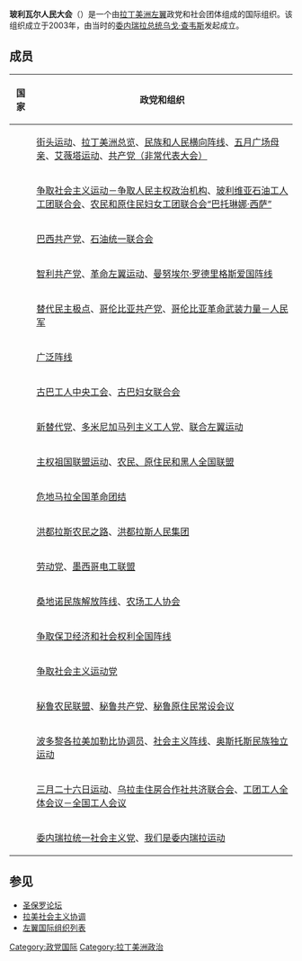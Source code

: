 '''玻利瓦尔人民大会'''（{{lang-es|Congreso Bolivariano de los Pueblos}}）是一个由[[拉丁美洲|拉丁美洲]][[左翼|左翼]]政党和社会团体组成的国际组织。该组织成立于2003年，由当时的[[委内瑞拉总统|委内瑞拉总统]][[乌戈·查韦斯|乌戈·查韦斯]]发起成立。

== 成员 ==
{| class="wikitable"
|-
! 国家!! 政党和组织
|-
| {{阿根廷}} || [[街头运动|街头运动]]、[[拉丁美洲总览|拉丁美洲总览]]、[[民族和人民横向阵线|民族和人民横向阵线]]、[[五月广场母亲|五月广场母亲]]、[[艾薇塔运动|艾薇塔运动]]、[[共产党（非常代表大会）|共产党（非常代表大会）]]
|-
| {{玻利维亚}} || [[争取社会主义运动－争取人民主权政治机构|争取社会主义运动－争取人民主权政治机构]]、[[玻利维亚石油工人工团联合会|玻利维亚石油工人工团联合会]]、[[农民和原住民妇女工团联合会“巴托琳娜·西萨”|农民和原住民妇女工团联合会“巴托琳娜·西萨”]]
|-
| {{flag|巴西}} || [[巴西共产党|巴西共产党]]、[[石油统一联合会|石油统一联合会]]
|-
| {{flag|智利}} || [[智利共产党|智利共产党]]、[[革命左翼运动|革命左翼运动]]、[[曼努埃尔·罗德里格斯爱国阵线|曼努埃尔·罗德里格斯爱国阵线]]
|-
| {{flag|哥伦比亚}} || [[替代民主极点|替代民主极点]]、[[哥伦比亚共产党|哥伦比亚共产党]]、[[哥伦比亚革命武装力量－人民军|哥伦比亚革命武装力量－人民军]]
|-
| {{flag|哥斯达黎加}} || [[广泛阵线_(哥斯达黎加)|广泛阵线]]
|-
| {{flag|古巴}} || [[古巴工人中央工会|古巴工人中央工会]]、[[古巴妇女联合会|古巴妇女联合会]]
|-
| {{flag|多米尼加}} || [[新替代党|新替代党]]、[[多米尼加马列主义工人党|多米尼加马列主义工人党]]、[[联合左翼运动|联合左翼运动]]
|-
| {{flag|厄瓜多尔}} || [[主权祖国联盟运动|主权祖国联盟运动]]、[[农民、原住民和黑人全国联盟|农民、原住民和黑人全国联盟]]
|-
| {{flag|危地马拉}} || [[危地马拉全国革命团结|危地马拉全国革命团结]]
|-
| {{flag|洪都拉斯}} || [[洪都拉斯农民之路|洪都拉斯农民之路]]、[[洪都拉斯人民集团|洪都拉斯人民集团]]
|-
| {{flag|墨西哥}} || [[劳动党_(墨西哥)|劳动党]]、[[墨西哥电工联盟|墨西哥电工联盟]]
|-
| {{flag|尼加拉瓜}} || [[桑地诺民族解放阵线|桑地诺民族解放阵线]]、[[农场工人协会|农场工人协会]]
|-
| {{flag|巴拿马}} || [[争取保卫经济和社会权利全国阵线|争取保卫经济和社会权利全国阵线]]
|-
| {{flag|巴拉圭}} || [[争取社会主义运动党|争取社会主义运动党]]
|-
| {{flag|秘鲁}} || [[秘鲁农民联盟|秘鲁农民联盟]]、[[秘鲁共产党|秘鲁共产党]]、[[秘鲁原住民常设会议|秘鲁原住民常设会议]]
|-
| {{flag|波多黎各}} || [[波多黎各拉美加勒比协调员|波多黎各拉美加勒比协调员]]、[[社会主义阵线_(波多黎各)|社会主义阵线]]、[[奥斯托斯民族独立运动|奥斯托斯民族独立运动]]
|-
| {{flag|乌拉圭}} || [[三月二十六日运动|三月二十六日运动]]、[[乌拉圭住房合作社共济联合会|乌拉圭住房合作社共济联合会]]、[[工团工人全体会议－全国工人会议|工团工人全体会议－全国工人会议]]
|-
| {{flag|委内瑞拉}} || [[委内瑞拉统一社会主义党|委内瑞拉统一社会主义党]]、[[我们是委内瑞拉运动|我们是委内瑞拉运动]]
|}

==参见==
*[[圣保罗论坛|圣保罗论坛]]
*[[拉美社会主义协调|拉美社会主义协调]]
*[[左翼国际组织列表|左翼国际组织列表]]

[[Category:政党国际|Category:政党国际]]
[[Category:拉丁美洲政治|Category:拉丁美洲政治]]